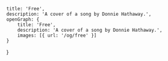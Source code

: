 
    title: 'Free',
    description: 'A cover of a song by Donnie Hathaway.',
    openGraph: {
        title: 'Free',
        description: 'A cover of a song by Donnie Hathaway.',
        images: [{ url: '/og/free' }]
    }
}

<YouTube videoId="sYUtn79sukw" />